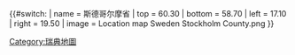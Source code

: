 {{#switch:{{{1}}}
| name   = 斯德哥尔摩省
| top    = 60.30
| bottom = 58.70
| left   = 17.10
| right  = 19.50
| image  = Location map Sweden Stockholm County.png
}}<noinclude>{{Location map/Info}}

[[Category:瑞典地圖]]
[[Category:瑞典地理位置圖模板| ]]

</noinclude>